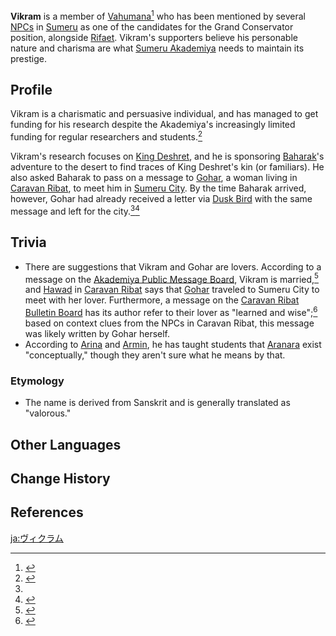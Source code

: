 {{Character Infobox
|type             = Mentioned
|image            = <!-- NPC Vikram.png -->
|region           = Sumeru
|affiliation      = Vahumana
|title            = 


|ancestry         = <!-- Clan/family -->
|father           = 
|mother           = 
|spouse           = 
|sibling          = 
|child            = 
|relative         = 

|dialoguereward   = 
}}
'''Vikram''' is a member of [[Vahumana]]<ref name="Baharak">{{Ref/NPC|Baharak}}</ref> who has been mentioned by several [[NPC]]s in [[Sumeru]] as one of the candidates for the Grand Conservator position, alongside [[Rifaet]]. Vikram's supporters believe his personable nature and charisma are what [[Sumeru Akademiya]] needs to maintain its prestige.
<!-- 
==Location==
{{subst:#tag:gallery|
NPC Location {{subst:PAGENAME}}.png{{subst:!}}{{subst:PAGENAME}}'s location
NPC Location {{subst:PAGENAME}} Context.png{{subst:!}}Additional context
}}
-->
==Profile==
{{Quote|Vikram is the obvious candidate for the next Grand Conservator. He's good at communicating, and will surely be able to strike a balance between the various schools of thought.|Shatir}}
Vikram is a charismatic and persuasive individual, and has managed to get funding for his research despite the Akademiya's increasingly limited funding for regular researchers and students.<ref>{{Ref/NPC|Shatir}}</ref>

Vikram's research focuses on [[King Deshret]], and he is sponsoring [[Baharak]]'s adventure to the desert to find traces of King Deshret's kin (or familiars). He also asked Baharak to pass on a message to [[Gohar]], a woman living in [[Caravan Ribat]], to meet him in [[Sumeru City]]. By the time Baharak arrived, however, Gohar had already received a letter via [[Dusk Bird]] with the same message and left for the city.<ref name="Baharak" /><ref>{{Ref/NPC|Safie}}</ref>
<!--
===Appearance===
<!-- Keep appearance section short and concise. Limit to 2 paragraphs with 3-4 sentences each.
''(To be added.)''

==Quests and Events==
{{Quests and Events}}

==Idle Quotes==
{{Dialogue Start}}
: {{DIcon|Idle}} (Text)
:: {{A|VO {{subst:PAGENAME}} 01.ogg}} "(Text)"
{{Dialogue End}}

==Dialogue==
{{Dialogue Start}}
:'''{{subst:PAGENAME}}:'''
{{Dialogue End}}
<!--
==Event Dialogue==
===Event Name===
{{Dialogue Start}}
:'''{{subst:PAGENAME}}:'''
{{Dialogue End}}
-->
==Trivia==
* There are suggestions that Vikram and Gohar are lovers. According to a message on the [[Akademiya Public Message Board]], Vikram is married,<ref>{{Ref/BB|Akademiya Public Message Board|About Rifaet and Vikram}}</ref> and [[Hawad]] in [[Caravan Ribat]] says that [[Gohar]] traveled to Sumeru City to meet with her lover. Furthermore, a message on the [[Caravan Ribat Bulletin Board]] has its author refer to their lover as "learned and wise";<ref>{{Ref/BB|Caravan Ribat Bulletin Board|A Lover's Message}}</ref> based on context clues from the NPCs in Caravan Ribat, this message was likely written by Gohar herself.
* According to [[Arina]] and [[Armin]], he has taught students that [[Aranara]] exist "conceptually," though they aren't sure what he means by that.

===Etymology===
* The name {{w|Vikram (name)|Vikram}} is derived from Sanskrit and is generally translated as "valorous."

==Other Languages==
{{Other Languages|default_hidden=1
|en      = Vikram
|zhs     = 维克拉姆
|zhs_rm  = Wéikèlāmǔ
|zht     = 維克拉姆
|zht_rm  = Wéikèlāmǔ
|ja      = ヴィクラム
|ja_rm   = Vikuramu
|ko      = 비크람
|es      = Vikram
|fr      = Vikram
|ru      = Викрам
|th      = Vikram
|vi      = Vikram
|de      = Vikram
|id      = Vikram
|pt      = Vikram
|tr      = Vikram
|it      = Vikram
}}

==Change History==
{{Change History|introduced=3.0}}

==References==
{{Reflist}}

[[ja:ヴィクラム]]